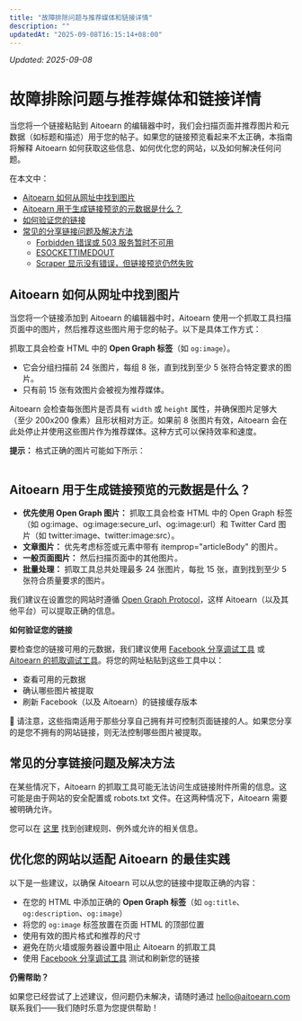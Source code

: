 ```yaml
---
title: "故障排除问题与推荐媒体和链接详情"
description: ""
updatedAt: "2025-09-08T16:15:14+08:00"
---
```

<!-- UPDATED_AT -->
_Updated: 2025-09-08_

# 故障排除问题与推荐媒体和链接详情

当您将一个链接粘贴到 Aitoearn 的编辑器中时，我们会扫描页面并推荐图片和元数据（如标题和描述）用于您的帖子。如果您的链接预览看起来不太正确，本指南将解释 Aitoearn 如何获取这些信息、如何优化您的网站，以及如何解决任何问题。

在本文中：
- [Aitoearn 如何从网址中找到图片](#Aitoearn-如何从网址中找到图片-01ogd)
- [Aitoearn 用于生成链接预览的元数据是什么？](#Aitoearn-用于生成链接预览的元数据是什么--WlAhG)
- [如何验证您的链接](#如何验证您的链接--l-h4Z)
- [常见的分享链接问题及解决方法](#常见的分享链接问题及解决方法-SK_eA)
  - [Forbidden 错误或 503 服务暂时不可用](#Forbidden-错误或-503-服务暂时不可用-F92Fc)
  - [ESOCKETTIMEDOUT](#ESOCKETTIMEDOUT-IExLc)
  - [Scraper 显示没有错误，但链接预览仍然失败](#Scraper-显示没有错误但链接预览仍然失败-ZzgBJ)

## Aitoearn 如何从网址中找到图片

当您将一个链接添加到 Aitoearn 的编辑器中时，Aitoearn 使用一个抓取工具扫描页面中的图片，然后推荐这些图片用于您的帖子。以下是具体工作方式：

抓取工具会检查 HTML 中的 **Open Graph 标签**（如 `og:image`）。
- 它会分组扫描前 24 张图片，每组 8 张，直到找到至少 5 张符合特定要求的图片。
- 只有前 15 张有效图片会被视为推荐媒体。

Aitoearn 会检查每张图片是否具有 `width` 或 `height` 属性，并确保图片足够大（至少 200x200 像素）且形状相对方正。如果前 8 张图片有效，Aitoearn 会在此处停止并使用这些图片作为推荐媒体。这种方式可以保持效率和速度。

**提示：** 格式正确的图片可能如下所示：

``` 
```

## Aitoearn 用于生成链接预览的元数据是什么？

- **优先使用 Open Graph 图片：** 抓取工具会检查 HTML 中的 Open Graph 标签（如 og:image、og:image:secure_url、og:image:url）和 Twitter Card 图片（如 twitter:image、twitter:image:src）。
- **文章图片：** 优先考虑标签或元素中带有 itemprop="articleBody" 的图片。
- **一般页面图片：** 然后扫描页面中的其他图片。
- **批量处理：** 抓取工具总共处理最多 24 张图片，每批 15 张，直到找到至少 5 张符合质量要求的图片。

我们建议在设置您的网站时遵循 [Open Graph Protocol](https://ogp.me/)，这样 Aitoearn（以及其他平台）可以提取正确的信息。

**如何验证您的链接**

要检查您的链接可用的元数据，我们建议使用 [Facebook 分享调试工具](https://developers.facebook.com/tools/debug/) 或 [Aitoearn 的抓取调试工具](https://scraper.aitoearn.com/debug)。将您的网址粘贴到这些工具中以：
- 查看可用的元数据
- 确认哪些图片被提取
- 刷新 Facebook（以及 Aitoearn）的链接缓存版本

📝 请注意，这些指南适用于那些分享自己拥有并可控制页面链接的人。如果您分享的是您不拥有的网站链接，则无法控制哪些图片被提取。

## 常见的分享链接问题及解决方法

在某些情况下，Aitoearn 的抓取工具可能无法访问生成链接附件所需的信息。这可能是由于网站的安全配置或 robots.txt 文件。在这两种情况下，Aitoearn 需要被明确允许。

您可以在 [这里](https://scraper.aitoearn.com/about/bots/link-preview-bot) 找到创建规则、例外或允许的相关信息。

## 优化您的网站以适配 Aitoearn 的最佳实践

以下是一些建议，以确保 Aitoearn 可以从您的链接中提取正确的内容：

- 在您的 HTML 中添加正确的 **Open Graph 标签**（如 `og:title`、`og:description`、`og:image`）
- 将您的 `og:image` 标签放置在页面 HTML 的顶部位置
- 使用有效的图片格式和推荐的尺寸
- 避免在防火墙或服务器设置中阻止 Aitoearn 的抓取工具
- 使用 [Facebook 分享调试工具](https://developers.facebook.com/tools/debug/) 测试和刷新您的链接

**仍需帮助？**

如果您已经尝试了上述建议，但问题仍未解决，请随时通过 [hello@aitoearn.com](mailto:hello@aitoearn.com) 联系我们——我们随时乐意为您提供帮助！
